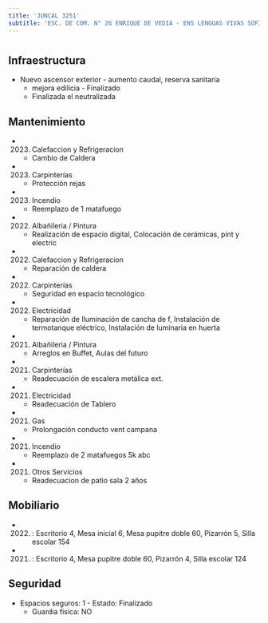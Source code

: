 ```yaml
---
title: 'JUNCAL 3251'
subtitle: 'ESC. DE COM. N° 26 ENRIQUE DE VEDIA - ENS LENGUAS VIVAS SOFIA DE SPANGENBERG - ESCUELA DE MAESTROS ([A] 04)'
---
```


#
## Infraestructura

* Nuevo ascensor exterior - aumento caudal, reserva sanitaria 
    + mejora edilicia - Finalizado 
    + Finalizada el neutralizada 






## Mantenimiento

*  (2023) Calefaccion y Refrigeracion 
    + Cambio de Caldera

*  (2023) Carpinterías 
    + Protección rejas

*  (2023) Incendio 
    + Reemplazo de 1 matafuego

*  (2022) Albañileria / Pintura 
    + Realización de espacio digital, Colocación de cerámicas, pint y electric

*  (2022) Calefaccion y Refrigeracion 
    + Reparación de caldera

*  (2022) Carpinterías 
    + Seguridad en espacio tecnológico

*  (2022) Electricidad 
    + Reparación de Iluminación de cancha de f, Instalación de termotanque eléctrico, Instalación de luminaria en huerta

*  (2021) Albañileria / Pintura 
    + Arreglos en Buffet, Aulas del futuro

*  (2021) Carpinterías 
    + Readecuación de escalera metálica ext.

*  (2021) Electricidad 
    + Readecuación de Tablero

*  (2021) Gas 
    + Prolongación conducto vent campana

*  (2021) Incendio 
    + Reemplazo de 2 matafuegos 5k abc

*  (2021) Otros Servicios 
    + Readecuacion de patio sala 2 años





## Mobiliario

*  (2022) : Escritorio 4, Mesa inicial 6, Mesa pupitre doble 60, Pizarrón 5, Silla escolar 154 

*  (2021) : Escritorio 4, Mesa pupitre doble 60, Pizarrón 4, Silla escolar 124 





## Seguridad

*  Espacios seguros: 1 - Estado: Finalizado 
    + Guardia física: NO




